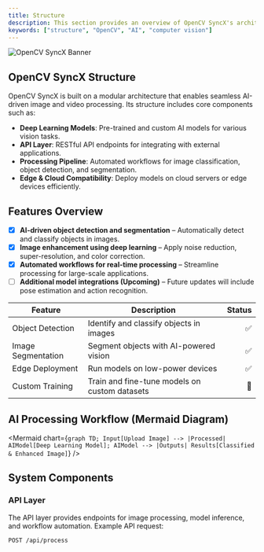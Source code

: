 ```yaml
---
title: Structure
description: This section provides an overview of OpenCV SyncX's architecture and workflow.
keywords: ["structure", "OpenCV", "AI", "computer vision"]
---
```


![OpenCV SyncX Banner](/images/opencv-syncx-banner.png "OpenCV SyncX")

## OpenCV SyncX Structure

OpenCV SyncX is built on a modular architecture that enables seamless AI-driven image and video processing. Its structure includes core components such as:

- **Deep Learning Models**: Pre-trained and custom AI models for various vision tasks.
- **API Layer**: RESTful API endpoints for integrating with external applications.
- **Processing Pipeline**: Automated workflows for image classification, object detection, and segmentation.
- **Edge & Cloud Compatibility**: Deploy models on cloud servers or edge devices efficiently.

## Features Overview

- [x] **AI-driven object detection and segmentation** – Automatically detect and classify objects in images.
- [x] **Image enhancement using deep learning** – Apply noise reduction, super-resolution, and color correction.
- [x] **Automated workflows for real-time processing** – Streamline processing for large-scale applications.
- [ ] **Additional model integrations (Upcoming)** – Future updates will include pose estimation and action recognition.

| Feature          | Description                                    | Status  |
| --------------- | ---------------------------------------------- | ------: |
| Object Detection | Identify and classify objects in images        | ✅ |
| Image Segmentation | Segment objects with AI-powered vision      | ✅ |
| Edge Deployment | Run models on low-power devices                 | ✅ |
| Custom Training | Train and fine-tune models on custom datasets   | 🔄 |

## AI Processing Workflow (Mermaid Diagram)

<Mermaid
  chart={`graph TD;
  Input[Upload Image] --> |Processed| AIModel[Deep Learning Model];
  AIModel --> |Outputs| Results[Classified & Enhanced Image]`}
/>

## System Components

### API Layer
The API layer provides endpoints for image processing, model inference, and workflow automation. Example API request:

```bash
POST /api/process
